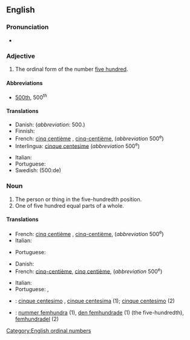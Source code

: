 ==English==

===Pronunciation===
* {{audio|en-us-five-hundredth.ogg|Audio (US)|lang=en}}

===Adjective===
{{en-adj|head=[[five]]-[[hundredth]]|-}}

# The ordinal form of the number [[five hundred]].

====Abbreviations====
* [[500th]], 500<sup>th</sup>

====Translations====
{{trans-top|the ordinal form of the number five hundred}}
* Danish: {{t|da|fem hundrede}} (''abbreviation'': 500.)
* Finnish: {{t|fi|[[viides]][[sadas]]}}
* French: [[cinq centième]] {{qualifier|more common}} <!--3 times more common than hyphenated form-->, [[cinq-centième]], (''abbreviation'' 500<sup>e</sup>)
* Interlingua: [[cinque centesime]] (''abbreviation'' 500<sup>e</sup>)
{{trans-mid}}
* Italian: {{t+|it|cinquecentesimo}}
* Portuguese: {{t+|pt|quingentésimo|m}}
* Swedish: {{t|sv|femhundrade}} (500:de)
{{trans-bottom}}

===Noun===
{{en-noun}}

# The person or thing in the five-hundredth position.
# One of five hundred equal parts of a whole.

====Translations====
{{trans-top|the person or thing in the five-hundredth position}}
* French: [[cinq centième]] {{qualifier|more common}} <!--over 3 times more common than hyphenated form-->, [[cinq-centième]], (''abbreviation'' 500<sup>e</sup>)
* Italian: {{t+|it|cinquecentesimo|m}}
{{trans-mid}}
* Portuguese: {{t+|pt|quingentésimo|m}}
{{trans-bottom}}

{{trans-top|one of five hundred equal parts of a whole}}
* Danish: {{t|da|fem hundrededel|c}}
* French: [[cinq-centième]], [[cinq centième]], <!--about as common as hyphenated form; according to Google nGrams, more common briefly in early 1800s, much less common than hyphenated form during mid 1800s, difference in frequency fluctuates thereafter-->(''abbreviation'' 500<sup>e</sup>)
{{trans-mid}}
* Italian: {{t+|it|cinquecentesimo|m}}
* Portuguese: {{t+|pt|quingentésimo|m}}, {{t|pt|[[quingentésima]] [[parte]]|f}}
{{trans-bottom}}

{{checktrans-top}}
* {{ttbc|ia}}: [[cinque centesimo]] {{g|m}}, [[cinque centesima]] {{g|f}} (1); [[cinque centesimo]] (2)
{{trans-mid}}
* {{ttbc|sv}}: [[nummer femhundra]] (1), [[den femhundrade]] (1) (the five-hundredth), [[femhundradel]] (2)
{{trans-bottom}}

[[Category:English ordinal numbers]]